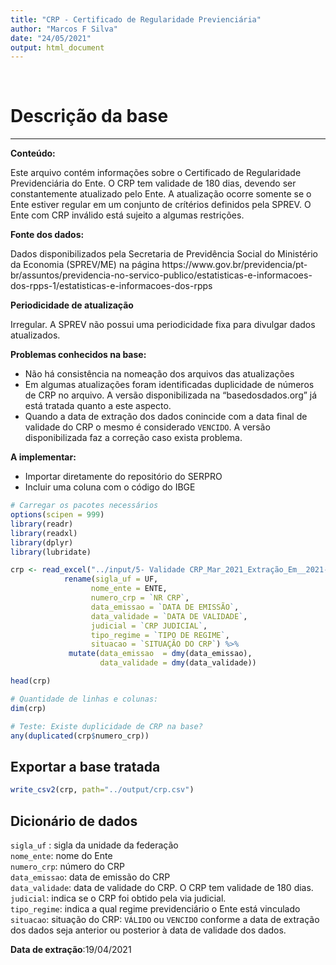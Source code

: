 ```yaml
---
title: "CRP - Certificado de Regularidade Previenciária"
author: "Marcos F Silva"
date: "24/05/2021"
output: html_document
---
```


</br>

# Descrição da base

----


**Conteúdo:**

Este arquivo contém informações sobre o Certificado de Regularidade Previdenciária do Ente. O CRP tem validade de 180 dias, devendo ser constantemente atualizado pelo Ente. A atualização ocorre somente se o Ente estiver regular em um conjunto de crítérios definidos pela SPREV. O Ente com CRP inválido está sujeito a algumas restrições.  


**Fonte dos dados:**

Dados disponibilizados pela Secretaria de Previdência Social do Ministério  da Economia (SPREV/ME) na página https://www.gov.br/previdencia/pt-br/assuntos/previdencia-no-servico-publico/estatisticas-e-informacoes-dos-rpps-1/estatisticas-e-informacoes-dos-rpps


**Periodicidade de atualização**

Irregular. A SPREV não possui uma periodicidade fixa para divulgar dados atualizados.


**Problemas conhecidos na base:**

* Não há consistência na nomeação dos arquivos das atualizações
* Em algumas atualizações foram identificadas duplicidade de números de CRP no arquivo. A versão disponibilizada na "basedosdados.org" já está tratada quanto a este aspecto.   
* Quando a data de extração dos dados conincide com a data final de validade do CRP o mesmo é considerado `VENCIDO`. A versão disponibilizada faz a correção caso exista problema. 

**A implementar:**

* Importar diretamente do repositório do SERPRO
* Incluir uma coluna com o código do IBGE

```r
# Carregar os pacotes necessários
options(scipen = 999)
library(readr)
library(readxl)
library(dplyr)
library(lubridate)
```

```r
crp <- read_excel("../input/5- Validade CRP_Mar_2021_Extração_Em__2021-04-19T09_12_09.xlsx") %>%
            rename(sigla_uf = UF,
                  nome_ente = ENTE,
                  numero_crp = `NR CRP`,
                  data_emissao = `DATA DE EMISSÃO`,
                  data_validade = `DATA DE VALIDADE`,
                  judicial = `CRP JUDICIAL`,
                  tipo_regime = `TIPO DE REGIME`,
                  situacao = `SITUAÇÃO DO CRP`) %>%
             mutate(data_emissao  = dmy(data_emissao),
                    data_validade = dmy(data_validade))

head(crp)

```

```r
# Quantidade de linhas e colunas:
dim(crp)
```


```r
# Teste: Existe duplicidade de CRP na base? 
any(duplicated(crp$numero_crp)) 
```


## Exportar a base tratada

```r
write_csv2(crp, path="../output/crp.csv")
```


## Dicionário de dados

`sigla_uf` : sigla da unidade da federação    
`nome_ente`: nome do Ente   
`numero_crp`: número do CRP   
`data_emissao`: data de emissão do CRP   
`data_validade`: data de validade do CRP. O CRP tem validade de 180 dias.   
`judicial`: indica se o CRP foi obtido pela via judicial.    
`tipo_regime`: indica a qual regime previdenciário o Ente está vinculado   
`situacao`: situação do CRP: `VÁLIDO` ou `VENCIDO` conforme a data de extração dos dados seja anterior ou posterior à data de validade dos dados.

**Data de extração**:19/04/2021

